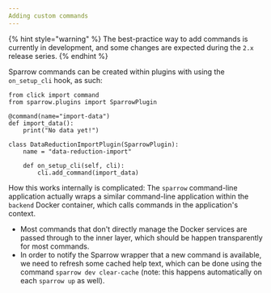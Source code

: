 ```yaml
---
Adding custom commands
---
```



{% hint style="warning" %}
The best-practice way to add commands is currently in development, and some changes are expected during the `2.x` release series.
{% endhint %}

Sparrow commands can be created within plugins with using the `on_setup_cli` hook, as such:

```text
from click import command
from sparrow.plugins import SparrowPlugin

@command(name="import-data")
def import_data():
    print("No data yet!")

class DataReductionImportPlugin(SparrowPlugin):
    name = "data-reduction-import"

    def on_setup_cli(self, cli):
        cli.add_command(import_data)
```

How this works internally is complicated: The `sparrow` command-line application actually wraps a similar command-line application within the `backend` Docker container, which calls commands in the application's context.

- Most commands that don't directly manage the Docker services are passed through to the inner layer, which should be happen transparently for most commands.
- In order to notify the Sparrow wrapper that a new command is available, we need to refresh some cached help text, which can be done using the command `sparrow dev clear-cache` \(note: this happens automatically on each `sparrow up` as well\).

